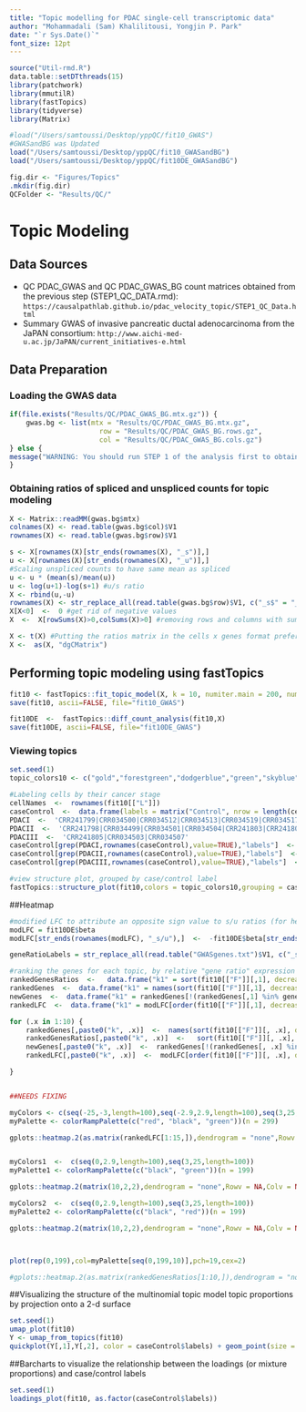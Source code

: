 ```yaml
---
title: "Topic modelling for PDAC single-cell transcriptomic data"
author: "Mohammadali (Sam) Khalilitousi, Yongjin P. Park"
date: "`r Sys.Date()`"
font_size: 12pt
---
```


```r
source("Util-rmd.R")
data.table::setDTthreads(15)
library(patchwork)
library(mmutilR)
library(fastTopics)
library(tidyverse)
library(Matrix)

#load("/Users/samtoussi/Desktop/yppQC/fit10_GWAS")
#GWASandBG was Updated 
load("/Users/samtoussi/Desktop/yppQC/fit10_GWASandBG")
load("/Users/samtoussi/Desktop/yppQC/fit10DE_GWASandBG")

fig.dir <- "Figures/Topics"
.mkdir(fig.dir)
QCFolder <- "Results/QC/"
```

# Topic Modeling

## Data Sources

* QC PDAC_GWAS and QC PDAC_GWAS_BG count matrices obtained from the previous step (STEP1_QC_DATA.rmd): `https://causalpathlab.github.io/pdac_velocity_topic/STEP1_QC_Data.html`
* Summary GWAS of invasive pancreatic ductal adenocarcinoma from the JaPAN consortium: `http://www.aichi-med-u.ac.jp/JaPAN/current_initiatives-e.html`

## Data Preparation

### Loading the GWAS data
```r
if(file.exists("Results/QC/PDAC_GWAS_BG.mtx.gz")) {
    gwas.bg <- list(mtx = "Results/QC/PDAC_GWAS_BG.mtx.gz",
                      row = "Results/QC/PDAC_GWAS_BG.rows.gz",
                      col = "Results/QC/PDAC_GWAS_BG.cols.gz")
} else {
message("WARNING: You should run STEP 1 of the analysis first to obtain the QC data.")
}
```

### Obtaining ratios of spliced and unspliced counts for topic modeling

```r
X <- Matrix::readMM(gwas.bg$mtx)
colnames(X) <- read.table(gwas.bg$col)$V1
rownames(X) <- read.table(gwas.bg$row)$V1

s <- X[rownames(X)[str_ends(rownames(X), "_s")],]
u <- X[rownames(X)[str_ends(rownames(X), "_u")],]
#Scaling unspliced counts to have same mean as spliced
u <- u * (mean(s)/mean(u))
u <- log(u+1)-log(s+1) #u/s ratio
X <- rbind(u,-u)
rownames(X) <- str_replace_all(read.table(gwas.bg$row)$V1, c("_s$" = "_u/s", "_u$" = "_s/u"))
X[X<0]  <-  0 #get rid of negative values
X  <-  X[rowSums(X)>0,colSums(X)>0] #removing rows and columns with sum = 0

X <- t(X) #Putting the ratios matrix in the cells x genes format preferred by fastTopics
X <-  as(X, "dgCMatrix")
```

## Performing topic modeling using fastTopics
```r
fit10 <- fastTopics::fit_topic_model(X, k = 10, numiter.main = 200, numiter.refine = 200)
save(fit10, ascii=FALSE, file="fit10_GWAS")

fit10DE  <-  fastTopics::diff_count_analysis(fit10,X)
save(fit10DE, ascii=FALSE, file="fit10DE_GWAS")
```

### Viewing topics
```r
set.seed(1)
topic_colors10 <- c("gold","forestgreen","dodgerblue","green","skyblue", "pink", "red", "brown", "purple","orange" )

#Labeling cells by their cancer stage
cellNames  <-  rownames(fit10[["L"]])
caseControl  <-  data.frame(labels = matrix("Control", nrow = length(cellNames)), row.names = cellNames)
PDACI  <-  'CRR241799|CRR034500|CRR034512|CRR034513|CRR034519|CRR034517|CRR034516|CRR241802|CRR034505'
PDACII  <-  'CRR241798|CRR034499|CRR034501|CRR034504|CRR241803|CRR241804|CRR241800|CRR034511|CRR034506|CRR034510|CRR034509|CRR241801'
PDACIII  <-  'CRR241805|CRR034503|CRR034507'
caseControl[grep(PDACI,rownames(caseControl),value=TRUE),"labels"]  <-  "PDACI"
caseControl[grep(PDACII,rownames(caseControl),value=TRUE),"labels"]  <-  "PDACII"
caseControl[grep(PDACIII,rownames(caseControl),value=TRUE),"labels"]  <-  "PDACIII"

#view structure plot, grouped by case/control label
fastTopics::structure_plot(fit10,colors = topic_colors10,grouping = caseControl$labels, gap = 25) #view structure plot
```

##Heatmap
```r
#modified LFC to attribute an opposite sign value to s/u ratios (for heatmap colouring purposes)
modLFC = fit10DE$beta
modLFC[str_ends(rownames(modLFC), "_s/u"),]  <-  -fit10DE$beta[str_ends(rownames(modLFC), "_s/u"),]

geneRatioLabels = str_replace_all(read.table("GWASgenes.txt")$V1, c("_s$" = "_u/s", "_u$" = "_s/u"))

#ranking the genes for each topic, by relative "gene ratio" expression levels (high u/s signifies increase in expression, and s/u is opposite)
rankedGenesRatios  <-   data.frame("k1" = sort(fit10[["F"]][,1], decreasing = T))
rankedGenes  <-  data.frame("k1" = names(sort(fit10[["F"]][,1], decreasing = T)))
newGenes  <-  data.frame("k1" = rankedGenes[!(rankedGenes[,1] %in% geneRatioLabels),1])
rankedLFC  <-  data.frame("k1" = modLFC[order(fit10[["F"]][,1], decreasing = T),1])

for (.x in 1:10) {
    rankedGenes[,paste0("k", .x)]  <-  names(sort(fit10[["F"]][, .x], decreasing = T))
    rankedGenesRatios[,paste0("k", .x)]  <-   sort(fit10[["F"]][, .x], decreasing = T)
    newGenes[,paste0("k", .x)]  <-  rankedGenes[!(rankedGenes[, .x] %in% geneRatioLabels), .x]
    rankedLFC[,paste0("k", .x)]  <-  modLFC[order(fit10[["F"]][, .x], decreasing = T), .x]

}


##NEEDS FIXING

myColors <- c(seq(-25,-3,length=100),seq(-2.9,2.9,length=100),seq(3,25,length=100))
myPalette <- colorRampPalette(c("red", "black", "green"))(n = 299)

gplots::heatmap.2(as.matrix(rankedLFC[1:15,]),dendrogram = "none",Rowv = NA,Colv = NA,labRow = F ,srtCol = 0,trace = "none", density = "none", col=myPalette, cellnote =as.matrix(rankedGenes[1:15,]), notecex = 0.5, notecol = "white", colsep=1:15,sepcolor="white",sepwidth=c(0.05,0.05), key.title  <-  "Relative Gene Ratio Value", key.xlab ="Relative Gene Ratio Value",na.color = "black", breaks = myColors)


myColors1  <-  c(seq(0,2.9,length=100),seq(3,25,length=100))
myPalette1 <- colorRampPalette(c("black", "green"))(n = 199)

gplots::heatmap.2(matrix(10,2,2),dendrogram = "none",Rowv = NA,Colv = NA,labRow = F ,labCol = NA,srtCol = 0,trace = "none", density = "none", col=myPalette1, notecex = 0.5, notecol = "white", key.xlab ="u/s Ratio LFC",na.color = "black", breaks = myColors1, keysize = 16 )

myColors2  <-  c(seq(0,2.9,length=100),seq(3,25,length=100))
myPalette2 <- colorRampPalette(c("black", "red"))(n = 199)

gplots::heatmap.2(matrix(10,2,2),dendrogram = "none",Rowv = NA,Colv = NA,labRow = F ,labCol = NA,srtCol = 0,trace = "none", density = "none", col <- myPalette2, notecex = 0.5, notecol = "white", key.xlab ="u/s Ratio LFC",na.color = "black", breaks = myColors2, keysize = 16 )



plot(rep(0,199),col=myPalette[seq(0,199,10)],pch=19,cex=2)

#gplots::heatmap.2(as.matrix(rankedGenesRatios[1:10,]),dendrogram = "none",Rowv = NA,Colv = NA,labRow = F ,srtCol = 0,trace = "none", density = "none", col=gplots::bluered(100), cellnote =as.matrix(rankedGenes[1:10,]), notecex = 0.5, notecol = "black", colsep=1:10,sepcolor="white",sepwidth=c(0.05,0.05), key.title = "Relative Gene Ratio Value", key.xlab ="Relative Gene Ratio Value" )

```

##Visualizing the structure of the multinomial topic model topic proportions by projection onto a 2-d surface
```r
set.seed(1)
umap_plot(fit10)
Y <- umap_from_topics(fit10)
quickplot(Y[,1],Y[,2], color = caseControl$labels) + geom_point(size = 0.005)
```


##Barcharts to visualize the relationship between the loadings (or mixture proportions) and case/control labels
```r
set.seed(1)
loadings_plot(fit10, as.factor(caseControl$labels))
```






